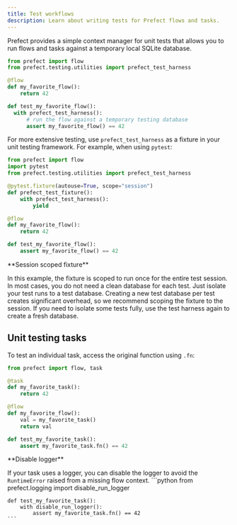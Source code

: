 ```yaml
---
title: Test workflows
description: Learn about writing tests for Prefect flows and tasks.
---
```


Prefect provides a simple context manager for unit tests that allows you to run flows and tasks against a temporary local SQLite database.

```python
from prefect import flow
from prefect.testing.utilities import prefect_test_harness

@flow
def my_favorite_flow():
    return 42

def test_my_favorite_flow():
  with prefect_test_harness():
      # run the flow against a temporary testing database
      assert my_favorite_flow() == 42
```

For more extensive testing, use `prefect_test_harness` as a fixture in your unit testing framework. For example, when using `pytest`:

```python
from prefect import flow
import pytest
from prefect.testing.utilities import prefect_test_harness

@pytest.fixture(autouse=True, scope="session")
def prefect_test_fixture():
    with prefect_test_harness():
        yield

@flow
def my_favorite_flow():
    return 42

def test_my_favorite_flow():
    assert my_favorite_flow() == 42
```

<Note>
**Session scoped fixture**

In this example, the fixture is scoped to run once for the entire test session. In most cases, you do not need a clean database for each test. Just isolate your test runs to a test database. Creating a new test database per test creates significant overhead, so we recommend scoping the fixture to the session. If you need to isolate some tests fully, use the test harness again to create a fresh database.
</Note>
## Unit testing tasks

To test an individual task, access the original function using `.fn`:

```python
from prefect import flow, task

@task
def my_favorite_task():
    return 42

@flow
def my_favorite_flow():
    val = my_favorite_task()
    return val

def test_my_favorite_task():
    assert my_favorite_task.fn() == 42
```

<Tip>
**Disable logger**

If your task uses a logger, you can disable the logger to avoid the `RuntimeError` raised from a missing flow context.
    ```python
    from prefect.logging import disable_run_logger

    def test_my_favorite_task():
        with disable_run_logger():
            assert my_favorite_task.fn() == 42
    ```
</Tip>